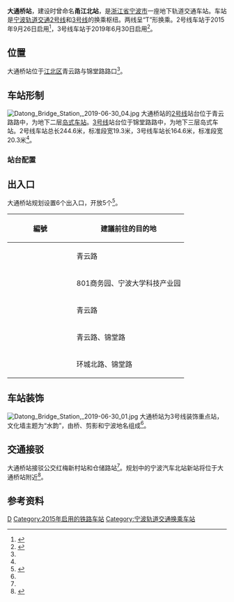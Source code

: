{{Infobox station
| name = 大通桥站
| eng_name = Datong Bridge Station
| linecolour = {{NingboRT color|2|s}}
| linecolour2 = {{NingboRT color|3|s}} 
| symbol_location = 
| symbol = 
| type = [[地铁站|地铁站]]
| image = Datong Bridge Station, 2019-06-30 12.jpg
| caption = 3号线大通桥站站台和换乘标志，摄于2019年
| address = 青云路、锦堂路路口
| borough = [[浙江省|浙江省]][[宁波市|宁波市]][[江北区_(宁波市)|江北区]]
| country = {{CHN}}
| coordinates = {{coord|29|54|23.76|N|121|34|39.49|E|display=inline,title|Region:CN_Railway_Station}}
| owned = [[宁波市轨道交通集团有限公司|宁波市轨道交通集团]]
| operator = 宁波市轨道交通集团运营分公司
| line = {{NingboRT Sign|2|full}}<br/>{{NingboRT Sign|3|full}}
| distance = 
| platform = {{NingboRT Sign|2|short}} 1个[[島式月台|島式月台]]<br/>{{NingboRT Sign|3|short}} 1个[[岛式站台|岛式站台]]
| tracks = {{NingboRT Sign|2|short}} 2条<br/>{{NingboRT Sign|3|short}} 2条
| bus_routes = <!--公交线路-->
| bus_stands = <!--公交站数量-->
| connections = <!--换乘交通-->
| structure = 地下车站
| hall = 地下站厅
| interchange = T型岛岛换乘
| elevator = 2部
| exits = 6个（开放5个）
| disabled = <!--无障碍设施-->
| depth = <!--车站埋深-->
| levels = 3层
| architect = 
| architectural_style = 
| colour = {{NingboRT Sign|2|short}} {{colorbox|#FF8000|border=black}} 橙色<br />{{NingboRT Sign|3|short}} {{colorbox|#F7E7CE|border=black}} 香槟金
| status = 在用
| built = 
| opened = {{NingboRT Sign|2|short}} {{NingboRT Dater|year|month|day|line=2}}<br/>{{NingboRT Sign|3|short}} {{NingboRT Dater|year|month|day|line=3}}
| closed = 
| former = 甬江北站
| passengers = 
| pass_year = 
| pass_rank = 
| station_hours =
| hours = {{NingboRT Station Time|2,3|清栎|0:12|栎清|0:36|大金|0:00}}
| first = {{collapsible list
  | title = 　
  | {{NingboRT Sign|2|short}}<br/>{{NingboRT Time|2红栎F|0:20}}<br/>{{NingboRT Time|2栎红F|0:36}}<br/>{{NingboRT Sign|3|short}}<br/>{{NingboRT Time|3大金F|0:00}}
}}
| last = {{collapsible list
  | title = 　
  | {{NingboRT Sign|2|short}}<br/>{{NingboRT Time|2红栎L|0:20}}<br/>{{NingboRT Time|2栎红L|0:36}}<br/>{{NingboRT Sign|3|short}}<br/>{{NingboRT Time|3大金L|0:00}}
}}
| adjacent = {{s-rail-start}}
{{s-rail|title=NingboRT}}
{{s-line new|system=NingboRT|line=2|previous=压赛堰|next=孔浦}}
{{s-line new|system=NingboRT|line=3|previous=宝成路|note=远期规划|next=中兴大桥南|type=F}}
{{end box}}
| route_map = {{bs-map|inline=1|legend=0
|top=往[[中兴大桥南站|中兴大桥南]]
|map=
utSTRf\utSTRg
utSTR+BSl\utSTR+BSr
utSTR+BSl\utSTR+BSr
utABZg2!~utSTR\utSTR!~utSTRc3
utSTR!~utSTRc1\utABZg+4!~utSTR
utSTRf\utSTRg
|bottom=预留远期往[[宝成路站|宝成路站]]
}}
}}
'''大通桥站'''，建设时曾命名'''甬江北站'''，是[[浙江省|浙江省]][[宁波市|宁波市]]一座地下轨道交通车站。车站是[[宁波轨道交通|宁波轨道交通]][[宁波轨道交通2号线|2号线]]和[[宁波轨道交通3号线|3号线]]的换乘枢纽。两线呈“T”形换乘。2号线车站于2015年9月26日启用<ref name="main">{{cite web|url=http://news.cnnb.com.cn/system/2010/12/23/006790463.shtml|title=2号线车站设计人性化而有宁波味 效果图抢先看|author=陈锦源|publisher=中国宁波网|date=2010-12-23|accessdate=2011-01-21|archive-date=2010-12-31|archive-url=https://web.archive.org/web/20101231035729/http://news.cnnb.com.cn/system/2010/12/23/006790463.shtml|dead-url=no}}</ref>，3号线车站于2019年6月30日启用<ref name="open-expect">{{cite web|title=宁波轨交3号线一期6月30日试运营 你想了解的信息都在这|url=http://news.cnnb.com.cn/system/2019/06/20/030061147.shtml|publisher=中国宁波网|author=张燕|date=2019-06-20|accessdate=2019-06-20|archive-date=2019-06-20|archive-url=https://web.archive.org/web/20190620160027/http://news.cnnb.com.cn/system/2019/06/20/030061147.shtml|dead-url=no}}</ref>。

== 位置 ==
大通桥站位于[[江北区_(宁波市)|江北区]]青云路与锦堂路路口<ref name="main" />。

== 车站形制 ==
[[File:Datong_Bridge_Station,_2019-06-30_04.jpg|thumb]]
大通桥站的[[宁波轨道交通2号线|2号线]]站台位于青云路路中，为地下二层[[岛式站台|岛式车站]]。[[宁波轨道交通3号线|3号线]]站台位于锦堂路路中，为地下三层岛式车站。2号线车站总长244.6米，标准段宽19.3米，3号线车站长164.6米，标准段宽20.3米<ref name="main" />。

=== 站台配置 ===
{{RenderStations|system=NingboRT|
; B2层
{{RailStStart|北}}
{{RailStLine|1|1|dir=l|{{NingboRT Sign|2}} $$压赛堰$$・{{NingboRT Terminus|2|left}}方向}}
{{RailStPlatform|岛}}
{{RailStLine|2|2|dir=r|{{NingboRT Sign|2}} $$孔浦$$・{{NingboRT Terminus|2|right}}方向}}
{{RailStEnd|南}}
; B3层
{{RailStStart|西}}
{{RailStLine|1|1|dir=l|{{NingboRT Sign|3}} $$中兴大桥南$$・{{NingboRT Terminus|3|right}}方向}}
{{RailStPlatform|岛}}
{{RailStLine|2|2|dir=|{{NingboRT Sign|3}} 终点站下客站台}}
{{RailStEnd|东}}
}}

== 出入口 ==
大通桥站规划设置6个出入口，开放5个<ref name=":0">{{Cite web|title=大通桥站综合资讯图|url=http://www.nbmetro.com/line_ajax.php?1/37|accessdate=2019-06-29|author=|date=|format=|publisher=宁波市轨道交通集团有限公司|language=}}</ref>。
{| class="wikitable"
! width=135px | 編號 !! 建議前往的目的地
|-
| {{NingboRT Exit|A}}
| 青云路
|-
| {{NingboRT Exit|C}}
| 801商务园、宁波大学科技产业园
|-
| {{NingboRT Exit|D|comment=E}}
| 青云路
|-
| {{NingboRT Exit|E}}
| 青云路、锦堂路
|-
| {{NingboRT Exit|F|comment=E}}
| 环城北路、锦堂路
|}

== 车站装饰 ==
[[File:Datong_Bridge_Station,_2019-06-30_01.jpg|thumb]]
大通桥站为3号线装饰重点站，文化墙主题为“水韵”，由桥、剪影和宁波地名组成<ref name="open-expect" />。

== 交通接驳 ==
大通桥站接驳公交红梅新村站和仓储路站<ref name=":0" />。规划中的宁波汽车北站新站将位于大通桥站附近<ref>{{cite web|url=http://news.cnnb.com.cn/system/2011/04/08/006896934.shtml|title=宁波汽车北站将搬迁 原地块将打造宁波的陆家嘴|publisher=宁波晚报|author=吴明京|date=2011-04-08|accessdate=2011-04-08|archive-date=2014-12-23|archive-url=https://web.archive.org/web/20141223171049/http://news.cnnb.com.cn/system/2011/04/08/006896934.shtml|dead-url=no}}</ref>。

==参考资料==
{{commonscat|Datong Bridge Station}}
{{reflist}}

{{宁波轨道交通2号线|D}}
{{宁波轨道交通3号线|D}}

[[Category:宁波市江北区轨道交通车站|D]]
[[Category:2015年启用的铁路车站|Category:2015年启用的铁路车站]]
[[Category:宁波轨道交通换乘车站|Category:宁波轨道交通换乘车站]]